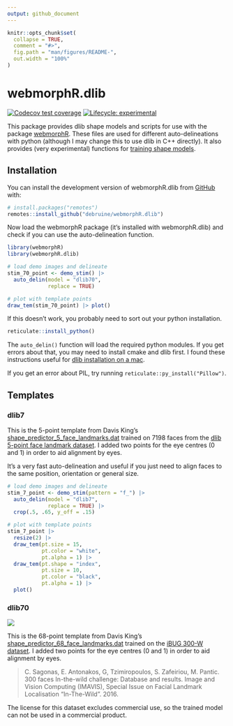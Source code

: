 ```yaml
---
output: github_document
---
```


<!-- README.md is generated from README.Rmd. Please edit that file -->

```r
knitr::opts_chunk$set(
  collapse = TRUE,
  comment = "#>",
  fig.path = "man/figures/README-",
  out.width = "100%"
)
```

# webmorphR.dlib

<!-- badges: start -->
[![Codecov test coverage](https://codecov.io/gh/debruine/webmorphR/branch/master/graph/badge.svg)](https://codecov.io/gh/debruine/webmorphR.dlib?branch=main)
[![Lifecycle: experimental](https://img.shields.io/badge/lifecycle-experimental-orange.svg)](https://lifecycle.r-lib.org/articles/stages.html#experimental)
<!-- badges: end -->

This package provides dlib shape models and scripts for use with the package [webmorphR](https://debruine.github.io/webmorphR/). These files are used for different auto-delineations with python (although I may change this to use dlib in C++ directly). It also provides (very experimental) functions for [training shape models](articles/facetrain.html).

## Installation

You can install the development version of webmorphR.dlib from [GitHub](https://github.com/) with:

``` r
# install.packages("remotes")
remotes::install_github("debruine/webmorphR.dlib")
```

Now load the webmorphR package (it's installed with webmorphR.dlib) and check if you can use the auto-delineation function. 

```r
library(webmorphR)
library(webmorphR.dlib)

# load demo images and delineate
stim_70_point <- demo_stim() |> 
  auto_delin(model = "dlib70",
             replace = TRUE)

# plot with template points
draw_tem(stim_70_point) |> plot()
```


If this doesn't work, you probably need to sort out your python installation.

```r
reticulate::install_python()
```

The `auto_delin()` function will load the required python modules. If you get errors about that, you may need to install cmake and dlib first. I found these instructions useful for [dlib installation on a mac](https://stackoverflow.com/questions/54719496/how-to-install-dlib-for-python-on-mac).

If you get an error about PIL, try running `reticulate::py_install("Pillow")`.

## Templates

### dlib7

This is the 5-point template from Davis King's [shape_predictor_5_face_landmarks.dat](https://github.com/davisking/dlib-models#shape_predictor_5_face_landmarksdatbz2) trained on 7198 faces from the [dlib 5-point face landmark dataset](http://dlib.net/files/data/dlib_faces_5points.tar). I added two points for the eye centres (0 and 1) in order to aid alignment by eyes.

It's a very fast auto-delineation and useful if you just need to align faces to the same position, orientation or general size.

```r
# load demo images and delineate
stim_7_point <- demo_stim(pattern = "f_") |> 
  auto_delin(model = "dlib7",
             replace = TRUE) |>
  crop(.5, .65, y_off = .15)

# plot with template points
stim_7_point |>
  resize(2) |>
  draw_tem(pt.size = 15, 
           pt.color = "white", 
           pt.alpha = 1) |>
  draw_tem(pt.shape = "index", 
           pt.size = 10,
           pt.color = "black",
           pt.alpha = 1) |> 
  plot()
```

### dlib70

<img src="man/figures/dlib70.jpg" style="max-width: 100%;"/>

This is the 68-point template from Davis King's [shape_predictor_68_face_landmarks.dat](https://github.com/davisking/dlib-models#shape_predictor_68_face_landmarksdatbz2) trained on the [iBUG 300-W dataset](https://ibug.doc.ic.ac.uk/resources/facial-point-annotations/). I added two points for the eye centres (0 and 1) in order to aid alignment by eyes.

> C. Sagonas, E. Antonakos, G, Tzimiropoulos, S. Zafeiriou, M. Pantic. 300 faces In-the-wild challenge: Database and results. 
Image and Vision Computing (IMAVIS), Special Issue on Facial Landmark Localisation "In-The-Wild". 2016.

The license for this dataset excludes commercial use, so the trained model can not be used in a commercial product. 


